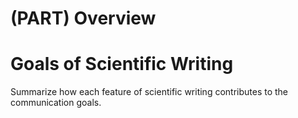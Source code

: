 # (PART) Overview {-}
# Goals of Scientific Writing

Summarize how each feature of scientific writing contributes to the communication goals.


